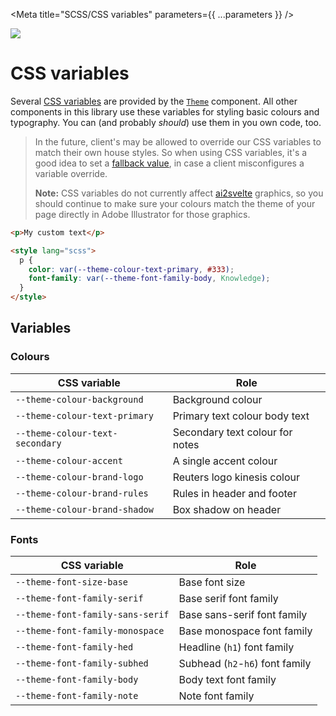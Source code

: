 
<Meta title="SCSS/CSS variables" parameters={{ ...parameters }} />

![](https://graphics.thomsonreuters.com/style-assets/images/logos/reuters-graphics-logo/svg/graphics-logo-color-dark.svg)

# CSS variables

Several [CSS variables](https://developer.mozilla.org/en-US/docs/Web/CSS/Using_CSS_custom_properties) are provided by the [`Theme`](?path=/docs/components-theme--default) component. All other components in this library use these variables for styling basic colours and typography. You can (and probably _should_) use them in you own code, too.

> In the future, client's may be allowed to override our CSS variables to match their own house styles. So when using CSS variables, it's a good idea to set a [fallback value](https://developer.mozilla.org/en-US/docs/Web/CSS/Using_CSS_custom_properties#custom_property_fallback_values), in case a client misconfigures a variable override.
>
> **Note:** CSS variables do not currently affect [ai2svelte](https://github.com/reuters-graphics/ai2svelte/) graphics, so you should continue to make sure your colours match the theme of your page directly in Adobe Illustrator for those graphics.

```html
<p>My custom text</p>

<style lang="scss">
  p {
    color: var(--theme-colour-text-primary, #333);
    font-family: var(--theme-font-family-body, Knowledge);
  }
</style>
```

## Variables

### Colours

| CSS variable                    | Role                            |
| ------------------------------- | ------------------------------- |
| `--theme-colour-background`     | Background colour               |
| `--theme-colour-text-primary`   | Primary text colour body text   |
| `--theme-colour-text-secondary` | Secondary text colour for notes |
| `--theme-colour-accent`         | A single accent colour          |
| `--theme-colour-brand-logo`     | Reuters logo kinesis colour     |
| `--theme-colour-brand-rules`    | Rules in header and footer      |
| `--theme-colour-brand-shadow`   | Box shadow on header            |

### Fonts

| CSS variable                     | Role                            |
| -------------------------------- | ------------------------------- |
| `--theme-font-size-base`         | Base font size                  |
| `--theme-font-family-serif`      | Base serif font family          |
| `--theme-font-family-sans-serif` | Base sans-serif font family     |
| `--theme-font-family-monospace`  | Base monospace font family      |
| `--theme-font-family-hed`        | Headline (`h1`) font family     |
| `--theme-font-family-subhed`     | Subhead (`h2`-`h6`) font family |
| `--theme-font-family-body`       | Body text font family           |
| `--theme-font-family-note`       | Note font family                |
